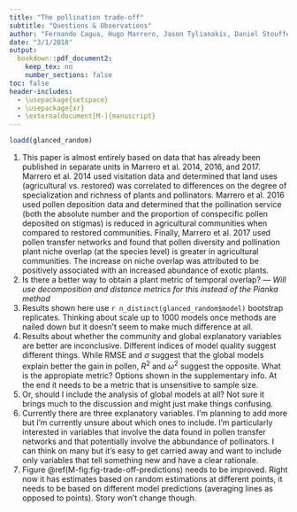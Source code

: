 ```yaml
---
title: "The pollination trade-off"
subtitle: "Questions & Observations"
author: "Fernando Cagua, Hugo Marrero, Jason Tylianakis, Daniel Stouffer"
date: "3/1/2018"
output: 
  bookdown::pdf_document2: 
    keep_tex: no
    number_sections: false
toc: false
header-includes:
  - \usepackage{setspace}
  - \usepackage{xr}
  - \externaldocument[M-]{manuscript}
---
```


\onehalfspacing

```r
loadd(glanced_random)
```

1. This paper is almost entirely based on data that has already been published in separate units in Marrero et al. 2014, 2016, and 2017. 
Marrero et al. 2014 used visitation data and determined that land uses (agricultural vs. restored) was correlated to differences on the degree of specialization and richness of plants and pollinators.
Marrero et al. 2016 used pollen deposition data and determined that the pollination service (both the absolute number and the proportion of conspecific pollen deposited on stigmas) is reduced in agricultural communities when compared to restored communities.
Finally, Marrero et al. 2017 used pollen transfer networks and found that pollen diversity and pollination plant niche overlap (at the species level) is greater in agricultural communities. 
The increase on niche overlap was attributed to be positively associated with an increased abundance of exotic plants.
2. Is there a better way to obtain a plant metric of temporal overlap? --- *Will use decomposition and distance metrics for this instead of the Pianka method*
3. Results shown here use `r n_distinct(glanced_random$model)` bootstrap replicates. Thinking about scale up to 1000 models once methods are nailed down but it doesn't seem to make much difference at all. 
4. Results about whether the community and global explanatory variables are better are inconclusive. Different indices of model quality suggest different things. While RMSE and $\sigma$ suggest that the global models explain better the gain in pollen, $R^2$ and $\omega^2$ suggest the opposite. What is the appropiate metric? Options shown in the supplementary info. At the end it needs to be a metric that is unsensitive to sample size. 
5. Or, should I include the analysis of global models at all? Not sure it brings much to the discussion and might just make things confusing.
6. Currently there are three explanatory variables. I'm planning to add more but I'm currently unsure about which ones to include. I'm particularly interested in variables that involve the data found in pollen transfer networks and that potentially involve the abbundance of pollinators. I can think on many but it's easy to get carried away and want to include only variables that tell something new and have a clear rationale. 
7. Figure \@ref(M-fig:fig-trade-off-predictions) needs to be improved. Right now it has estimates based on random estimations at different points, it needs to be based on different model predictions (averaging lines as opposed to points). Story won't change though.
